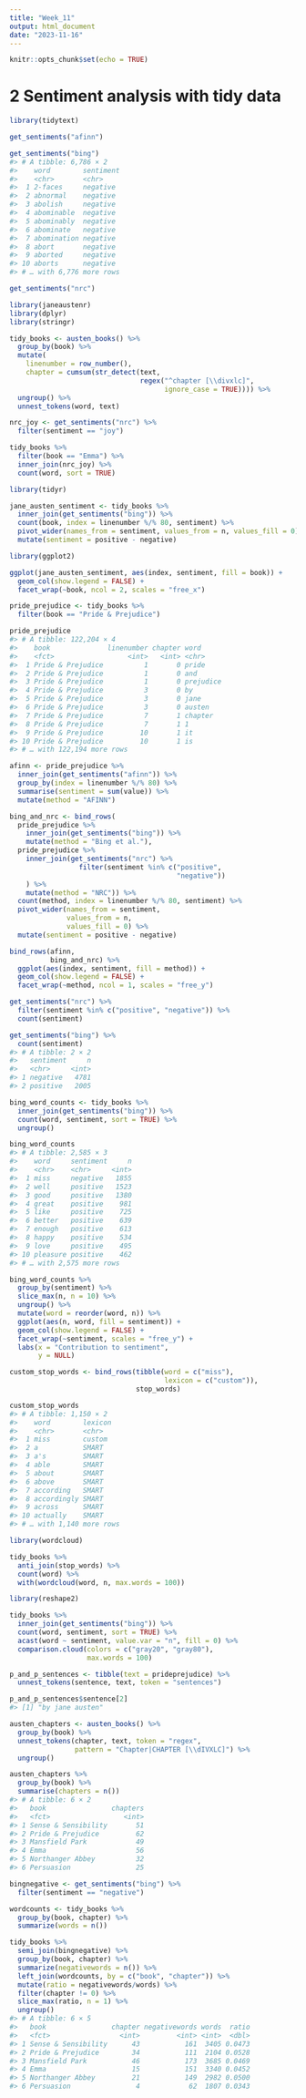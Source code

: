 ```yaml
---
title: "Week_11"
output: html_document
date: "2023-11-16"
---
```


```r
knitr::opts_chunk$set(echo = TRUE)
```

# **2 Sentiment analysis with tidy data**

```r
library(tidytext)

get_sentiments("afinn")
```

```r
get_sentiments("bing")
#> # A tibble: 6,786 × 2
#>    word        sentiment
#>    <chr>       <chr>    
#>  1 2-faces     negative 
#>  2 abnormal    negative 
#>  3 abolish     negative 
#>  4 abominable  negative 
#>  5 abominably  negative 
#>  6 abominate   negative 
#>  7 abomination negative 
#>  8 abort       negative 
#>  9 aborted     negative 
#> 10 aborts      negative 
#> # … with 6,776 more rows
```

```r
get_sentiments("nrc")
```

```r
library(janeaustenr)
library(dplyr)
library(stringr)

tidy_books <- austen_books() %>%
  group_by(book) %>%
  mutate(
    linenumber = row_number(),
    chapter = cumsum(str_detect(text, 
                                regex("^chapter [\\divxlc]", 
                                      ignore_case = TRUE)))) %>%
  ungroup() %>%
  unnest_tokens(word, text)
```

```r
nrc_joy <- get_sentiments("nrc") %>% 
  filter(sentiment == "joy")

tidy_books %>%
  filter(book == "Emma") %>%
  inner_join(nrc_joy) %>%
  count(word, sort = TRUE)
```

```r
library(tidyr)

jane_austen_sentiment <- tidy_books %>%
  inner_join(get_sentiments("bing")) %>%
  count(book, index = linenumber %/% 80, sentiment) %>%
  pivot_wider(names_from = sentiment, values_from = n, values_fill = 0) %>% 
  mutate(sentiment = positive - negative)
```

```r
library(ggplot2)

ggplot(jane_austen_sentiment, aes(index, sentiment, fill = book)) +
  geom_col(show.legend = FALSE) +
  facet_wrap(~book, ncol = 2, scales = "free_x")
```

```r
pride_prejudice <- tidy_books %>% 
  filter(book == "Pride & Prejudice")

pride_prejudice
#> # A tibble: 122,204 × 4
#>    book              linenumber chapter word     
#>    <fct>                  <int>   <int> <chr>    
#>  1 Pride & Prejudice          1       0 pride    
#>  2 Pride & Prejudice          1       0 and      
#>  3 Pride & Prejudice          1       0 prejudice
#>  4 Pride & Prejudice          3       0 by       
#>  5 Pride & Prejudice          3       0 jane     
#>  6 Pride & Prejudice          3       0 austen   
#>  7 Pride & Prejudice          7       1 chapter  
#>  8 Pride & Prejudice          7       1 1        
#>  9 Pride & Prejudice         10       1 it       
#> 10 Pride & Prejudice         10       1 is       
#> # … with 122,194 more rows
```

```r
afinn <- pride_prejudice %>% 
  inner_join(get_sentiments("afinn")) %>% 
  group_by(index = linenumber %/% 80) %>% 
  summarise(sentiment = sum(value)) %>% 
  mutate(method = "AFINN")

bing_and_nrc <- bind_rows(
  pride_prejudice %>% 
    inner_join(get_sentiments("bing")) %>%
    mutate(method = "Bing et al."),
  pride_prejudice %>% 
    inner_join(get_sentiments("nrc") %>% 
                 filter(sentiment %in% c("positive", 
                                         "negative"))
    ) %>%
    mutate(method = "NRC")) %>%
  count(method, index = linenumber %/% 80, sentiment) %>%
  pivot_wider(names_from = sentiment,
              values_from = n,
              values_fill = 0) %>% 
  mutate(sentiment = positive - negative)
```

```r
bind_rows(afinn, 
          bing_and_nrc) %>%
  ggplot(aes(index, sentiment, fill = method)) +
  geom_col(show.legend = FALSE) +
  facet_wrap(~method, ncol = 1, scales = "free_y")
```

```r
get_sentiments("nrc") %>% 
  filter(sentiment %in% c("positive", "negative")) %>% 
  count(sentiment)
```

```r
get_sentiments("bing") %>% 
  count(sentiment)
#> # A tibble: 2 × 2
#>   sentiment     n
#>   <chr>     <int>
#> 1 negative   4781
#> 2 positive   2005
```

```r
bing_word_counts <- tidy_books %>%
  inner_join(get_sentiments("bing")) %>%
  count(word, sentiment, sort = TRUE) %>%
  ungroup()

bing_word_counts
#> # A tibble: 2,585 × 3
#>    word     sentiment     n
#>    <chr>    <chr>     <int>
#>  1 miss     negative   1855
#>  2 well     positive   1523
#>  3 good     positive   1380
#>  4 great    positive    981
#>  5 like     positive    725
#>  6 better   positive    639
#>  7 enough   positive    613
#>  8 happy    positive    534
#>  9 love     positive    495
#> 10 pleasure positive    462
#> # … with 2,575 more rows
```

```r
bing_word_counts %>%
  group_by(sentiment) %>%
  slice_max(n, n = 10) %>% 
  ungroup() %>%
  mutate(word = reorder(word, n)) %>%
  ggplot(aes(n, word, fill = sentiment)) +
  geom_col(show.legend = FALSE) +
  facet_wrap(~sentiment, scales = "free_y") +
  labs(x = "Contribution to sentiment",
       y = NULL)
```

```r
custom_stop_words <- bind_rows(tibble(word = c("miss"),  
                                      lexicon = c("custom")), 
                               stop_words)

custom_stop_words
#> # A tibble: 1,150 × 2
#>    word        lexicon
#>    <chr>       <chr>  
#>  1 miss        custom 
#>  2 a           SMART  
#>  3 a's         SMART  
#>  4 able        SMART  
#>  5 about       SMART  
#>  6 above       SMART  
#>  7 according   SMART  
#>  8 accordingly SMART  
#>  9 across      SMART  
#> 10 actually    SMART  
#> # … with 1,140 more rows
```

```r
library(wordcloud)

tidy_books %>%
  anti_join(stop_words) %>%
  count(word) %>%
  with(wordcloud(word, n, max.words = 100))
```

```r
library(reshape2)

tidy_books %>%
  inner_join(get_sentiments("bing")) %>%
  count(word, sentiment, sort = TRUE) %>%
  acast(word ~ sentiment, value.var = "n", fill = 0) %>%
  comparison.cloud(colors = c("gray20", "gray80"),
                   max.words = 100)
```

```r
p_and_p_sentences <- tibble(text = prideprejudice) %>% 
  unnest_tokens(sentence, text, token = "sentences")
```

```r
p_and_p_sentences$sentence[2]
#> [1] "by jane austen"
```

```r
austen_chapters <- austen_books() %>%
  group_by(book) %>%
  unnest_tokens(chapter, text, token = "regex", 
                pattern = "Chapter|CHAPTER [\\dIVXLC]") %>%
  ungroup()

austen_chapters %>% 
  group_by(book) %>% 
  summarise(chapters = n())
#> # A tibble: 6 × 2
#>   book                chapters
#>   <fct>                  <int>
#> 1 Sense & Sensibility       51
#> 2 Pride & Prejudice         62
#> 3 Mansfield Park            49
#> 4 Emma                      56
#> 5 Northanger Abbey          32
#> 6 Persuasion                25
```

```r
bingnegative <- get_sentiments("bing") %>% 
  filter(sentiment == "negative")

wordcounts <- tidy_books %>%
  group_by(book, chapter) %>%
  summarize(words = n())

tidy_books %>%
  semi_join(bingnegative) %>%
  group_by(book, chapter) %>%
  summarize(negativewords = n()) %>%
  left_join(wordcounts, by = c("book", "chapter")) %>%
  mutate(ratio = negativewords/words) %>%
  filter(chapter != 0) %>%
  slice_max(ratio, n = 1) %>% 
  ungroup()
#> # A tibble: 6 × 5
#>   book                chapter negativewords words  ratio
#>   <fct>                 <int>         <int> <int>  <dbl>
#> 1 Sense & Sensibility      43           161  3405 0.0473
#> 2 Pride & Prejudice        34           111  2104 0.0528
#> 3 Mansfield Park           46           173  3685 0.0469
#> 4 Emma                     15           151  3340 0.0452
#> 5 Northanger Abbey         21           149  2982 0.0500
#> 6 Persuasion                4            62  1807 0.0343
```
